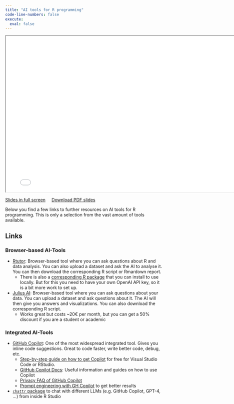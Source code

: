 ```yaml
---
title: "AI tools for R programming"
code-line-numbers: false
execute:
  eval: false
---
```


```{=html}
<iframe class="slide-deck" width="780" height="500" src="slides/AI-tools.html"></iframe>
```

[Slides in full screen](slides/AI-tools.html){target="_blank"} &nbsp;&nbsp;&nbsp; <a href="slides/AI-tools.pdf" download>Download PDF slides</a>


Below you find a few links to further resources on AI tools for R programming. 
This is only a selection from the vast amount of tools available.

## Links

### Browser-based AI-Tools

- [Rtutor](https://rtutor.ai/): Browser-based tool where you can ask questions about R and data analysis. You can also upload a dataset and ask the AI to analyse it. You can then download the corresponding R script or Rmardown report.
    - There is also a [corresponding R package](https://github.com/gexijin/RTutor) that you can install to use locally. But for this you need to have your own OpenAI API key, so it is a bit more work to set up.
- [Julius AI](https://julius.ai): Browser-based tool where you can ask questions about your data. You can upload a dataset and ask questions about it. The AI will then give you answers and visualizations. You can also download the corresponding R script.
  - Works great but costs ~20€ per month, but you can get a 50% discount if you are a student or academic
    
### Integrated AI-Tools

- [GitHub Copilot](https://selinazitrone.github.io/tools_and_tips/sessions/07_ai_tools.html): One of the most widespread integrated tool. Gives you inline code suggestions. Great to code faster, write better code, debug, etc.
  - [Step-by-step guide on how to get Copilot](https://selinazitrone.github.io/tools_and_tips/sessions/additional_material/07_ai_tools/get_copilot_step_by_step.html) for free for Visual Studio Code or RStudio.
  - [GitHub Copilot Docs](https://docs.github.com/en/copilot): Useful information and guides on how to use Copilot
  - [Privacy FAQ of GitHub Copilot](https://github.com/features/copilot/#faq)
  - [Prompt engineering with GH Copilot](https://dev.to/github/a-beginners-guide-to-prompt-engineering-with-github-copilot-3ibp) to get better results
- [`chattr` package](https://blogs.rstudio.com/ai/posts/2024-04-04-chat-with-llms-using-chattr/) to chat with different LLMs (e.g. GitHub Copilot, GPT-4, ...) from
inside R Studio
